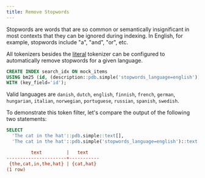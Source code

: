 ```yaml
---
title: Remove Stopwords
---
```


Stopwords are words that are so common or semantically insignificant in most contexts that they can be ignored during indexing.
In English, for example, stopwords include "a", "and", "or", etc.

All tokenizers besides the [literal](/v2/tokenizers/available_tokenizers/exact) tokenizer can be configured to automatically remove stopwords
for a given language.

```sql
CREATE INDEX search_idx ON mock_items
USING bm25 (id, (description::pdb.simple('stopwords_language=english')))
WITH (key_field='id');
```

Valid languages are `danish`, `dutch`, `english`, `finnish`, `french`, `german`, `hungarian`, `italian`, `norwegian`, `portuguese`, `russian`, `spanish`, `swedish`.

To demonstrate this token filter, let's compare the output of the following two statements:

```sql
SELECT
  'The cat in the hat'::pdb.simple::text[],
  'The cat in the hat'::pdb.simple('stopwords_language=english')::text[];
```

```ini Expected Response
         text         |   text
----------------------+-----------
 {the,cat,in,the,hat} | {cat,hat}
(1 row)
```
